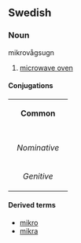 == Swedish ==
=== Noun ===
;mikrovågsugn
#[[microwave oven]]
====Conjugations====
{| border=1 cellspacing=0 
| bgcolor=#FFFFF0 colspan=5 align=center | '''Common''' 
|- 
|- bgcolor=#FFFFF0 align=center 
! rowspan=2 | 
| colspan=2 | ''Singular'' 
| colspan=2 | ''Plural'' 
|- bgcolor=#FFFFF0 align=center 
| width=105 | ''Indefinite'' 
| width=105 | ''Definite'' 
| width=105 | ''Indefinite'' 
|  width=105 | ''Definite'' 
|- align=center 
| width=105 bgcolor=#FFFFF0 | ''Nominative'' 
| [[mikrovågsugn]] 
| [[mikrovågsugnen]] 
| [[mikrovågsugnar]] 
| [[mikrovågsugnarna]] 
|- align=center 
| width=105 bgcolor=#FFFFF0 | ''Genitive'' 
| [[mikrovågsugns]] 
| [[mikrovågsugnens]] 
| [[mikrovågsugnars]] 
| [[mikrovågsugnarnas]] 
|}

====Derived terms====
*[[mikro]]
*[[mikra]]